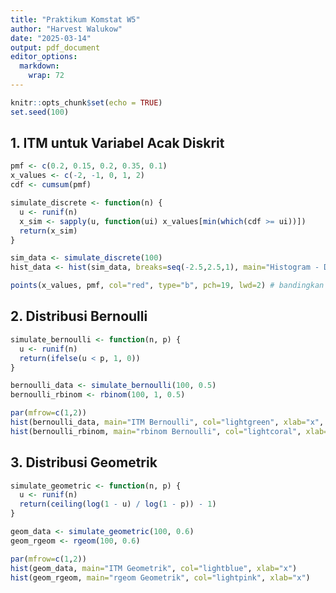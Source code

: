 ```yaml
---
title: "Praktikum Komstat W5"
author: "Harvest Walukow"
date: "2025-03-14"
output: pdf_document
editor_options: 
  markdown: 
    wrap: 72
---
```


```r
knitr::opts_chunk$set(echo = TRUE)
set.seed(100)
```

## 1. ITM untuk Variabel Acak Diskrit

```r
pmf <- c(0.2, 0.15, 0.2, 0.35, 0.1)
x_values <- c(-2, -1, 0, 1, 2)
cdf <- cumsum(pmf)

simulate_discrete <- function(n) {
  u <- runif(n)
  x_sim <- sapply(u, function(ui) x_values[min(which(cdf >= ui))])
  return(x_sim)
}

sim_data <- simulate_discrete(100)
hist_data <- hist(sim_data, breaks=seq(-2.5,2.5,1), main="Histogram - Distribusi Diskrit", col="lightblue", xlab="x", probability=TRUE)

points(x_values, pmf, col="red", type="b", pch=19, lwd=2) # bandingkan dgn pmf
```

## 2. Distribusi Bernoulli

```r
simulate_bernoulli <- function(n, p) {
  u <- runif(n)
  return(ifelse(u < p, 1, 0))
}

bernoulli_data <- simulate_bernoulli(100, 0.5)
bernoulli_rbinom <- rbinom(100, 1, 0.5)

par(mfrow=c(1,2))
hist(bernoulli_data, main="ITM Bernoulli", col="lightgreen", xlab="x", breaks=2)
hist(bernoulli_rbinom, main="rbinom Bernoulli", col="lightcoral", xlab="x", breaks=2)
```

## 3. Distribusi Geometrik

```r
simulate_geometric <- function(n, p) {
  u <- runif(n)
  return(ceiling(log(1 - u) / log(1 - p)) - 1)
}

geom_data <- simulate_geometric(100, 0.6)
geom_rgeom <- rgeom(100, 0.6)

par(mfrow=c(1,2))
hist(geom_data, main="ITM Geometrik", col="lightblue", xlab="x")
hist(geom_rgeom, main="rgeom Geometrik", col="lightpink", xlab="x")
```
